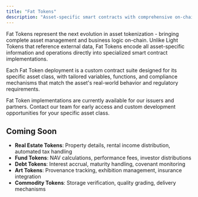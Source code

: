 ```yaml
---
title: "Fat Tokens"
description: "Asset-specific smart contracts with comprehensive on-chain management"
---
```


Fat Tokens represent the next evolution in asset tokenization - bringing complete asset management and business logic on-chain. Unlike Light Tokens that reference external data, Fat Tokens encode all asset-specific information and operations directly into specialized smart contract implementations.

Each Fat Token deployment is a custom contract suite designed for its specific asset class, with tailored variables, functions, and compliance mechanisms that match the asset's real-world behavior and regulatory requirements.

<Info>
Fat Token implementations are currently available for our issuers and partners. Contact our team for early access and custom development opportunities for your specific asset class.
</Info>

## Coming Soon

- **Real Estate Tokens**: Property details, rental income distribution, automated tax handling
- **Fund Tokens**: NAV calculations, performance fees, investor distributions  
- **Debt Tokens**: Interest accrual, maturity handling, covenant monitoring
- **Art Tokens**: Provenance tracking, exhibition management, insurance integration
- **Commodity Tokens**: Storage verification, quality grading, delivery mechanisms